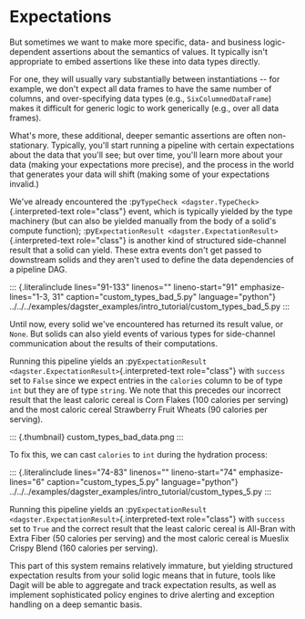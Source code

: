 Expectations
============

But sometimes we want to make more specific, data- and business
logic-dependent assertions about the semantics of values. It typically
isn\'t appropriate to embed assertions like these into data types
directly.

For one, they will usually vary substantially between instantiations \--
for example, we don\'t expect all data frames to have the same number of
columns, and over-specifying data types (e.g., `SixColumnedDataFrame`)
makes it difficult for generic logic to work generically (e.g., over all
data frames).

What\'s more, these additional, deeper semantic assertions are often
non-stationary. Typically, you\'ll start running a pipeline with certain
expectations about the data that you\'ll see; but over time, you\'ll
learn more about your data (making your expectations more precise), and
the process in the world that generates your data will shift (making
some of your expectations invalid.)

We\'ve already encountered the
:py`TypeCheck <dagster.TypeCheck>`{.interpreted-text role="class"}
event, which is typically yielded by the type machinery (but can also be
yielded manually from the body of a solid\'s compute function);
:py`ExpectationResult <dagster.ExpectationResult>`{.interpreted-text
role="class"} is another kind of structured side-channel result that a
solid can yield. These extra events don\'t get passed to downstream
solids and they aren\'t used to define the data dependencies of a
pipeline DAG.

::: {.literalinclude lines="91-133" linenos="" lineno-start="91" emphasize-lines="1-3, 31" caption="custom_types_bad_5.py" language="python"}
../../../examples/dagster\_examples/intro\_tutorial/custom\_types\_bad\_5.py
:::

Until now, every solid we\'ve encountered has returned its result value,
or `None`. But solids can also yield events of various types for
side-channel communication about the results of their computations.

Running this pipeline yields an
:py`ExpectationResult <dagster.ExpectationResult>`{.interpreted-text
role="class"} with `success` set to `False` since we expect entries in
the `calories` column to be of type `int` but they are of type `string`.
We note that this precedes our incorrect result that the least caloric
cereal is Corn Flakes (100 calories per serving) and the most caloric
cereal Strawberry Fruit Wheats (90 calories per serving).

::: {.thumbnail}
custom\_types\_bad\_data.png
:::

To fix this, we can cast `calories` to `int` during the hydration
process:

::: {.literalinclude lines="74-83" linenos="" lineno-start="74" emphasize-lines="6" caption="custom_types_5.py" language="python"}
../../../examples/dagster\_examples/intro\_tutorial/custom\_types\_5.py
:::

Running this pipeline yields an
:py`ExpectationResult <dagster.ExpectationResult>`{.interpreted-text
role="class"} with `success` set to `True` and the correct result that
the least caloric cereal is All-Bran with Extra Fiber (50 calories per
serving) and the most caloric cereal is Mueslix Crispy Blend (160
calories per serving).

This part of this system remains relatively immature, but yielding
structured expectation results from your solid logic means that in
future, tools like Dagit will be able to aggregate and track expectation
results, as well as implement sophisticated policy engines to drive
alerting and exception handling on a deep semantic basis.
